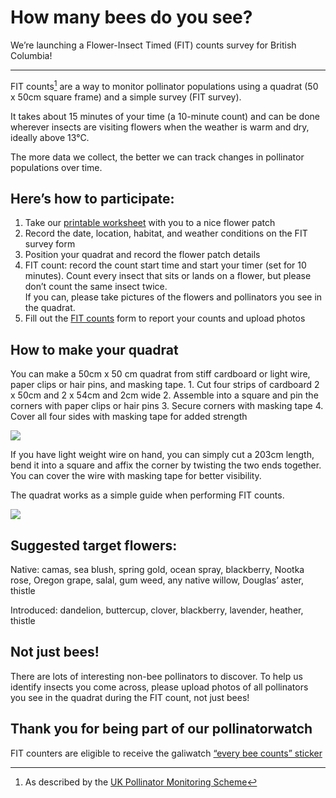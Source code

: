 # How many bees do you see?

We're launching a Flower-Insect Timed (FIT) counts survey for British Columbia! 

***

FIT counts[^1] are a way to monitor pollinator populations using a quadrat (50 x 50cm square frame) and a simple survey (FIT survey).

[^1]: As described by the [UK Pollinator Monitoring Scheme](ukpoms.org.uk)

It takes about 15 minutes of your time (a 10-minute count) and can be done wherever insects are visiting flowers when the weather is warm and dry, ideally above 13°C.

The more data we collect, the better we can track changes in pollinator populations over time.

## Here’s how to participate: 

1. Take our [printable worksheet](images/fit_worksheet.pdf) with you to a nice flower patch
3. Record the date, location, habitat, and weather conditions on the FIT survey form
2.	Position your quadrat and record the flower patch details
3.	FIT count: record the count start time and start your timer (set for 10 minutes). Count every insect that sits or lands on a flower, but please don’t count the same insect twice.  
If you can, please take pictures of the flowers and pollinators you see in the quadrat.
4. Fill out the [FIT counts](https://forms.gle/axpBKHT1yPVeaKWQ7) form to report your counts and upload photos

## How to make your quadrat

You can make a 50cm x 50 cm quadrat from stiff cardboard or light wire, paper clips or hair pins, and masking tape.
1.	Cut four strips of cardboard 2 x 50cm and 2 x 54cm and 2cm wide
2.	Assemble into a square and pin the corners with paper clips or hair pins
3.	Secure corners with masking tape
4.	Cover all four sides with masking tape for added strength

![](images/quadrat.png)

If you have light weight wire on hand, you can simply cut a 203cm length, bend it into a square and affix the corner by twisting the two ends together. You can cover the wire with masking tape for better visibility.

The quadrat works as a simple guide when performing FIT counts.

![](images/quadrats.jpg)

## Suggested target flowers:

Native: camas, sea blush, spring gold, ocean spray, blackberry, Nootka rose, Oregon grape, salal, gum weed, any native willow, Douglas’ aster, thistle

Introduced: dandelion, buttercup, clover, blackberry, lavender, heather, thistle

## Not just bees! 

There are lots of interesting non-bee pollinators to discover. To help us identify insects you come across, please upload photos of all pollinators you see in the quadrat during the FIT count, not just bees!


## Thank you for being part of our pollinatorwatch

FIT counters are eligible to receive the galiwatch ["every bee counts" sticker](images/every_bee_counts.png)

